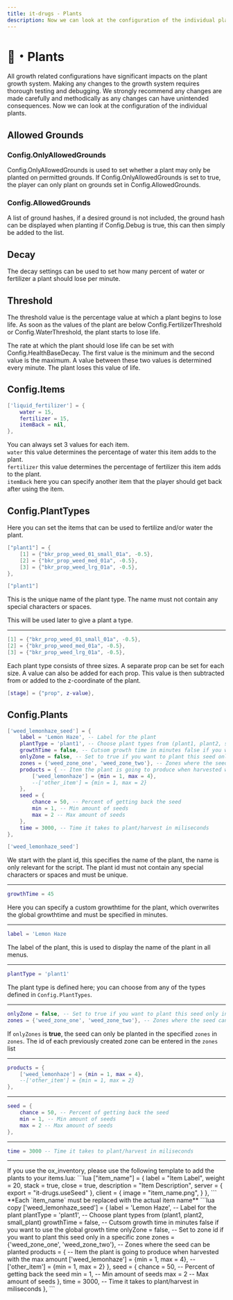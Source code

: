 ```yaml
---
title: it-drugs - Plants
description: Now we can look at the configuration of the individual plants.
---
```




# 🌱・Plants
<Callout type="warning">
  All growth related configurations have significant impacts on the plant growth system. 
  Making any changes to the growth system requires thorough testing and debugging. 
  We strongly recommend any changes are made carefully and methodically as any changes can have unintended consequences.
</Callout>
Now we can look at the configuration of the individual plants.

## Allowed Grounds
### Config.OnlyAllowedGrounds

Config.OnlyAllowedGrounds is used to set whether a plant may only be planted on permitted grounds. 
If Config.OnlyAllowedGrounds is set to true, the player can only plant on grounds set in Config.AllowedGrounds.

### Config.AllowedGrounds
A list of ground hashes, if a desired ground is not included, the ground hash can be displayed when planting if Config.Debug is true, this can then simply be added to the list.

## Decay
The decay settings can be used to set how many percent of water or fertilizer a plant should lose per minute.

## Threshold
The threshold value is the percentage value at which a plant begins to lose life. 
As soon as the values of the plant are below Config.FertilizerThreshold or Config.WaterThreshold, the plant starts to lose life.

The rate at which the plant should lose life can be set with Config.HealthBaseDecay. 
The first value is the minimum and the second value is the maximum. 
A value between these two values is determined every minute. The plant loses this value of life.

## Config.Items
```lua
['liquid_fertilizer'] = {
    water = 15,
    fertilizer = 15,
    itemBack = nil,
},
```
You can always set 3 values for each item.\
`water` this value determines the percentage of water this item adds to the plant. \
`fertilizer` this value determines the percentage of fertilizer this item adds to the plant. \
`itemBack` here you can specify another item that the player should get back after using the item.

## Config.PlantTypes
Here you can set the items that can be used to fertilize and/or water the plant.

```lua
["plant1"] = {
    [1] = {"bkr_prop_weed_01_small_01a", -0.5},
    [2] = {"bkr_prop_weed_med_01a", -0.5},
    [3] = {"bkr_prop_weed_lrg_01a", -0.5},
},
```
```lua
["plant1"]
```
This is the unique name of the plant type. The name must not contain any special characters or spaces. 

This will be used later to give a plant a type.

---

```lua
[1] = {"bkr_prop_weed_01_small_01a", -0.5},
[2] = {"bkr_prop_weed_med_01a", -0.5},
[3] = {"bkr_prop_weed_lrg_01a", -0.5},
```
Each plant type consists of three sizes. 
A separate prop can be set for each size. 
A value can also be added for each prop. 
This value is then subtracted from or added to the z-coordinate of the plant.

```lua
[stage] = {"prop", z-value},
```

## Config.Plants
```lua
['weed_lemonhaze_seed'] = {
    label = 'Lemon Haze', -- Label for the plant
    plantType = 'plant1', -- Choose plant types from (plant1, plant2, small_plant)
    growthTime = false, -- Cutsom growth time in minutes false if you want to use the global growth time
    onlyZone = false, -- Set to true if you want to plant this seed only in specific zones
    zones = {'weed_zone_one', 'weed_zone_two'}, -- Zones where the seed can be planted
    products = { -- Item the plant is going to produce when harvested with the max amount
        ['weed_lemonhaze'] = {min = 1, max = 4},  
        --['other_item'] = {min = 1, max = 2}
    },
    seed = {
        chance = 50, -- Percent of getting back the seed
        min = 1, -- Min amount of seeds
        max = 2 -- Max amount of seeds
    },
    time = 3000, -- Time it takes to plant/harvest in miliseconds
},
```
```lua
['weed_lemonhaze_seed']
```
We start with the plant id, this specifies the name of the plant, the name is only relevant for the script.
The plant id must not contain any special characters or spaces and must be unique.

---

```lua
growthTime = 45
```
Here you can specify a custom growthtime for the plant, which overwrites the global growthtime and must be specified in minutes.

---

```lua
label = 'Lemon Haze
```
The label of the plant, this is used to display the name of the plant in all menus.

---

```lua
plantType = 'plant1'
```
The plant type is defined here; you can choose from any of the types defined in `Config.PlantTypes`.

---

```lua
onlyZone = false, -- Set to true if you want to plant this seed only in specific zones
zones = {'weed_zone_one', 'weed_zone_two'}, -- Zones where the seed can be planted
```
If `onlyZones` is **true**, the seed can only be planted in the specified `zones` in `zones`. The id of each previously created zone can be entered in the `zones` list
<ExternLink 
  href="https://docs.it-scripts.com/it-drugs/adjustments/zones"
/>

---

```lua
products = {
    ['weed_lemonhaze'] = {min = 1, max = 4},
    --['other_item'] = {min = 1, max = 2}
},
```

---

```lua
seed = {
    chance = 50, -- Percent of getting back the seed
    min = 1, -- Min amount of seeds
    max = 2 -- Max amount of seeds
},
```

---

```lua
time = 3000 -- Time it takes to plant/harvest in miliseconds
```

---

<Callout type="warning">
If you use the ox_inventory, please use the following template to add the plants to your items.lua:
```lua
["item_name"] = {
		label = "Item Label",
		weight = 20,
		stack = true,
		close = true,
		description = "Item Description",
		server = {
			export = "it-drugs.useSeed"
		},
		client = {
			image = "item_name.png",
		}
	},
```
**Each `item_name` must be replaced with the actual item name**
</Callout>

<AccordionGroup>
  <Accordion title="Plant configuration template">
    ```lua copy
    ['weed_lemonhaze_seed'] = {
        label = 'Lemon Haze', -- Label for the plant
        plantType = 'plant1', -- Choose plant types from (plant1, plant2, small_plant)
        growthTime = false, -- Cutsom growth time in minutes false if you want to use the global growth time
        onlyZone = false, -- Set to zone id if you want to plant this seed only in a specific zone 
        zones = {'weed_zone_one', 'weed_zone_two'}, -- Zones where the seed can be planted
        products = { -- Item the plant is going to produce when harvested with the max amount
            ['weed_lemonhaze'] = {min = 1, max = 4},  
            --['other_item'] = {min = 1, max = 2}
        },
        seed = {
            chance = 50, -- Percent of getting back the seed
            min = 1, -- Min amount of seeds
            max = 2 -- Max amount of seeds
        },
        time = 3000, -- Time it takes to plant/harvest in miliseconds
    },
    ```
  </Accordion>
</AccordionGroup>
